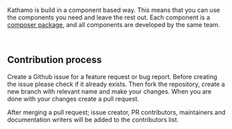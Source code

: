 Kathamo is build in a component based way. This means that you can use the components you need and leave the rest out.
Each component is a [composer package](https://packagist.org/packages/codesvault/), and all components are developed by the same team.

<br />

## Contribution process

Create a Github issue for a feature request or bug report. Before creating the issue please check if it already exists.
Then fork the repository, create a new branch with relevant name and make your changes. When you are done with your changes create a pull request.

After merging a pull request; issue creator, PR contributors, maintainers and documentation writers will be added to the contributors list.
